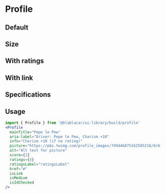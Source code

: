 

<Meta title="Widgets/Profile" />

# **Profile**

## Default

<Canvas>
  <Story name="Default">
    <Profile
      mainTitle="Pepe le Pew (small size)"
      aria-label="Driver: Pepe le Pew, Charism +10"
      info="Charism +10 (if no rating)"
      picture="https://pbs.twimg.com/profile_images/749446875162505218/6r6-9wDn.jpg"
    />
  </Story>
</Canvas>

## Size

<Canvas>
  <Story name="Size">
    <Profile
      mainTitle="Pepe le Pew (medium size)"
      aria-label="Driver: Pepe le Pew, Charism +20"
      info="Charism +20 (if no rating)"
      picture="https://pbs.twimg.com/profile_images/749446875162505218/6r6-9wDn.jpg"
      isMedium
    />
  </Story>
</Canvas>

## With ratings

<Canvas>
  <Story name="With  ratings">
    <Profile
      mainTitle="Pepe le Pew (with ratings)"
      aria-label="Driver: Pepe le Pew, Charism +10"
      info="Charism +10 (if no rating)"
      picture="https://pbs.twimg.com/profile_images/749446875162505218/6r6-9wDn.jpg"
      score={2}
      ratings={4}
      ratingsLabel="ratingsLabel"
    />
  </Story>
</Canvas>

## With link

<Canvas>
  <Story name="With link">
    <Profile
      mainTitle="Pepe le Pew (with link)"
      aria-label="Driver: Pepe le Pew, Charism +10"
      info="Charism +10 (if no rating)"
      picture="https://pbs.twimg.com/profile_images/749446875162505218/6r6-9wDn.jpg"
      href="#"
      isLink
    />
  </Story>
</Canvas>

## Specifications

## Usage

```jsx
import { Profile } from '@blablacar/ui-library/build/profile'
<Profile
  mainTitle="Pepe le Pew"
  aria-label="Driver: Pepe le Pew, Charism +10"
  info="Charism +10 (if no rating)"
  picture="https://pbs.twimg.com/profile_images/749446875162505218/6r6-9wDn.jpg"
  alt="Alt text for picture"
  score={2}
  ratings={4}
  ratingsLabel="ratingsLabel"
  href="#"
  isLink
  isMedium
  isIdChecked
/>
```

<ArgsTable of={Profile} />
